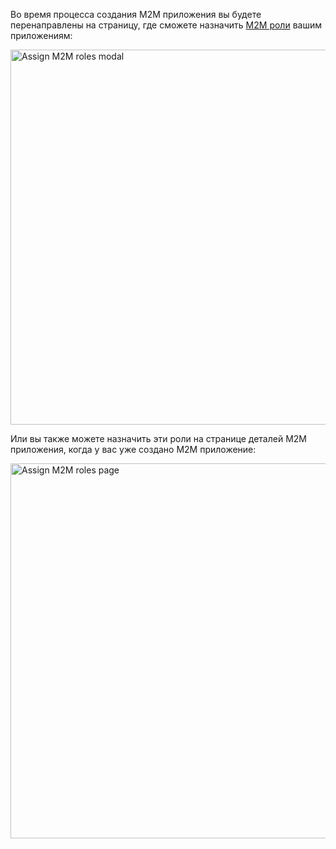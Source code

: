 
Во время процесса создания M2M приложения вы будете перенаправлены на страницу, где сможете назначить [M2M роли](/authorization/role-based-access-control/configure-roles#define-role-type) вашим приложениям:

<img alt="Assign M2M roles modal" src={AssignM2mRolesModal} width="600px" />

Или вы также можете назначить эти роли на странице деталей M2M приложения, когда у вас уже создано M2M приложение:

<img alt="Assign M2M roles page" src={AssignM2mRolesPage} width="600px" />
